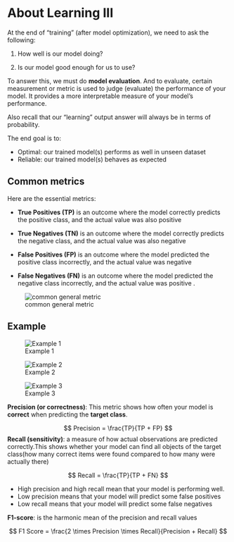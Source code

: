 # About Learning III

At the end of "training" (after model optimization), we need to ask the following:

1.  How well is our model doing?

2.  Is our model good enough for us to use?

To answer this, we must do **model evaluation**. And to evaluate, certain measurement or metric is used to judge (evaluate) the performance of your model. It provides a more interpretable measure of your model's performance.

Also recall that our "learning" output answer will always be in terms of probability.

The end goal is to:

- Optimal: our trained model(s) performs as well in unseen dataset
- Reliable: our trained model(s) behaves as expected

## Common metrics

Here are the essential metrics:

- **True Positives (TP)** is an outcome where the model correctly predicts the positive class, and the actual value was also positive

- **True Negatives (TN)** is an outcome where the model correctly predicts the negative class, and the actual value was also negative

- **False Positives (FP)** is an outcome where the model predicted the positive class incorrectly, and the actual value was negative

- **False Negatives (FN)** is an outcome where the model predicted the negative class incorrectly, and the actual value was positive    .

![common general metric](image/metrics_common.png){#fig-common-metrics}

## Example

![Example 1](image/spam_example.png){#fig-spam-example}

![Example 2](image/metric_example_2.webp){#fig-lain-example}

![Example 3](image/cancer_example.png){#fig-cancer-example}

**Precision (or correctness)**: This metric shows how often your model is **correct** when predicting the **target class**.

$$
Precision = \frac{TP}{TP + FP}
$$
**Recall (sensitivity)**: a measure of how actual observations are predicted correctly.This shows whether your model can find all objects of the target class(how many correct items were found compared to how many were actually there)

$$
Recall = \frac{TP}{TP + FN}
$$

- High precision and high recall mean that your model is performing well. 
- Low precision means that your model will predict some false positives
- Low recall means that your model will predict some false negatives


**F1-score**:  is the harmonic mean of the precision and recall values

$$
F1  Score = \frac{2 \times Precision \times  Recall}{Precision +  Recall}
$$